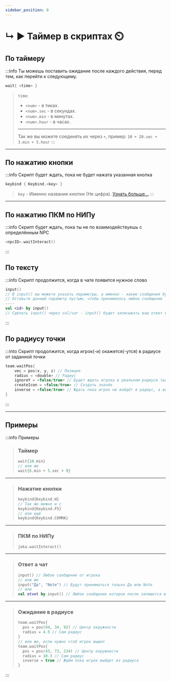 ```yaml
---
sidebar_position: 0
---
```


# ↳ ▶ Таймер в скриптах ⏲️

## По таймеру

:::info Ты можешь поставить ожидание после каждого действия, перед тем, как перейти к следующему.
```kts
wait{ <time> }
```
> `time`:
> - `<num>` - в тиках.
> - `<num>.sec` - в секундах.
> - `<num>.min` - в минутах.
> - `<num>.hour` - в часах.
> ---
> Так же вы можете соединять их через `+`, пример: `10 + 20.sec + 3.min + 5.hour`
:::

---

## По нажатию кнопки

:::info Скрипт будет ждать, пока не будет нажата указанная кнопка
```kts
keybind { Keybind.<key> }
```
> `key` - Именно название кнопки (Не цифра). [Узнать больше...](https://github.com/HollowHorizon/HollowEngine/blob/1.19.2/src/main/java/ru/hollowhorizon/hollowengine/common/util/Keybind.kt)
:::

---

## По нажатию ПКМ по НИПу

:::info Скрипт будет ждать, пока ты не по взаимодействуешь с определённым NPC
```kts
<npcID>.waitInteract()
```
:::

## По тексту

:::info Скрипт продолжится, когда в чате появится нужное слово
```kts
input()
// В input() вы можете указать параметры, а именно - какие сообщения будут приняты -> input("Да", "Нет")
// Оставьте данный параметр пустым, чтобы принималось любое сообщение
----
val <id> by input()
// Сделать input() через val/var - input() будет записывать ваш ответ в переменную <id> и после вы можете использовать его
```
:::

## По радиусу точки

:::into Скрипт продолжится, когда игрок(-и) окажется(-утся) в радиусе от заданной точки
```kts
team.waitPos{
    vec = pos(x, y, z) // Позиция
    radius = <double> // Радиус
    ignoreY = <false/true> // Будет ждать игрока в реальном радиусе (шар), чем в плоском (цилиндр)
    createIcon = <false/true> // Создать значёк
    inverse = <false/true> // Ждать пока игрок не войдёт в радиус, а выйдет из него
}
```
:::

---
## Примеры
:::info Примеры
> ### Таймер
> ```kts
> wait{10.min}
> // или же
> wait{6.min + 5.sec + 9}
> ```
---
> ### Нажатие кнопки
> ```kts
> keybind{Keybind.H}
> // Так же можно и с
> keybind{Keybind.F5}
> // или ещё
> keybind{Keybind.COMMA}
> ```
---
> ### ПКМ по НИПу
> ```kts
> jeka.waitInteract()
> ```
---
> ### Ответ а чат
> ```kts
> input() // Любое сообщение от игрока
> // или же
> input("Да", "Note") // Будут приниматься только Да или Note
> // или
> val otvet by input() // Любое сообщение которое после запишется в переменную для дальнейшего использования
> ```
---
> ### Ожидание в радиусе
> ```kts
> team.waitPos{
>   pos = pos(94, 34, 92) // Центр окружности
>   radius = 4.5 // Сам радиус
> }
> // или же, если нужно чтоб игрок вышел
> team.waitPos{
>   pos = pos(43, 73, 234) // Центр окружности
>   radius = 10.3 // Сам радиус
>   inverse = true // Ждём пока игрок выйдет из радиуса
> }
> ```
:::
